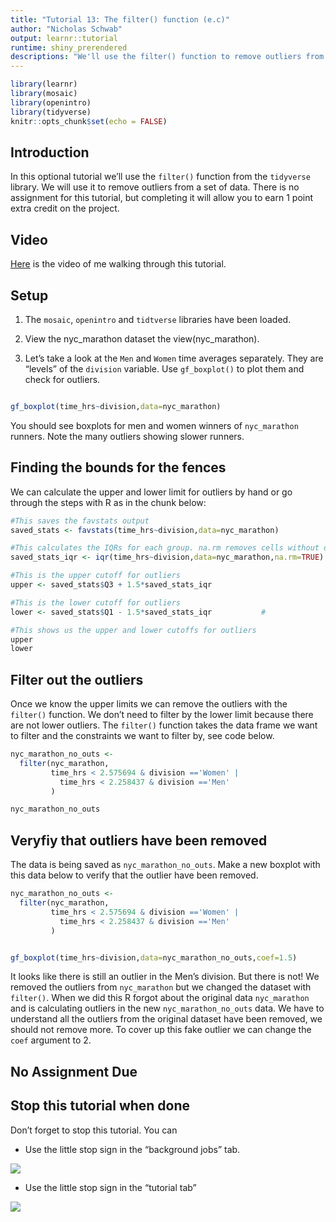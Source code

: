 ```yaml
---
title: "Tutorial 13: The filter() function (e.c)"
author: "Nicholas Schwab"
output: learnr::tutorial
runtime: shiny_prerendered
descriptions: "We'll use the filter() function to remove outliers from a dataset."
---
```


```r
library(learnr)
library(mosaic)
library(openintro)
library(tidyverse)
knitr::opts_chunk$set(echo = FALSE)
```


## Introduction

In this optional tutorial we'll use the `filter()` function from the `tidyverse` library. We will use it to remove outliers from a set of data. There is no assignment for this tutorial, but completing it will allow you to earn 1 point extra credit on the project.

## Video

[Here](https://youtu.be/B21p2tk-vaE) is the video of me walking through this tutorial. 

## Setup

1. The `mosaic`, `openintro` and `tidtverse` libraries have been loaded. 

2. View the nyc_marathon dataset the view(nyc_marathon).

3. Let's take a look at the `Men` and `Women` time averages separately. They are “levels” of the `division` variable. Use `gf_boxplot()` to plot them and check for outliers. 

```r

```

```r
gf_boxplot(time_hrs~division,data=nyc_marathon)
```

You should see boxplots for men and women winners of `nyc_marathon` runners. Note the many outliers showing slower runners.

## Finding the bounds for the fences

We can calculate the upper and lower limit for outliers by hand or go through the steps with R as in the chunk below:

```r
#This saves the favstats output
saved_stats <- favstats(time_hrs~division,data=nyc_marathon) 

#This calculates the IQRs for each group. na.rm removes cells without data.
saved_stats_iqr <- iqr(time_hrs~division,data=nyc_marathon,na.rm=TRUE) 	

#This is the upper cutoff for outliers
upper <- saved_stats$Q3 + 1.5*saved_stats_iqr 			

#This is the lower cutoff for outliers
lower <- saved_stats$Q1 - 1.5*saved_stats_iqr 			#

#This shows us the upper and lower cutoffs for outliers
upper 
lower
```

## Filter out the outliers

Once we know the upper limits we can remove the outliers with the `filter()` function. We don't need to filter by the lower limit because there are not lower outliers. The `filter()` function takes the data frame we want to filter and the constraints we want to filter by, see code below. 

```r
nyc_marathon_no_outs <- 
  filter(nyc_marathon, 
         time_hrs < 2.575694 & division =='Women' | 
           time_hrs < 2.258437 & division =='Men'
         )

nyc_marathon_no_outs
```
## Veryfiy that outliers have been removed

The data is being saved as `nyc_marathon_no_outs`. Make a new boxplot with this data below to verify that the outlier have been removed. 

```r
nyc_marathon_no_outs <- 
  filter(nyc_marathon, 
         time_hrs < 2.575694 & division =='Women' | 
           time_hrs < 2.258437 & division =='Men'
         )

```

```r

```



```r
gf_boxplot(time_hrs~division,data=nyc_marathon_no_outs,coef=1.5)
```

It looks like there is still an outlier in the Men's division. But there is not! We removed the outliers from `nyc_marathon` but we changed the dataset with `filter()`. When we did this R forgot about the original data `nyc_marathon` and is calculating outliers in the new `nyc_marathon_no_outs` data. We have to understand all the outliers from the original dataset have been removed, we should not remove more. To cover up this fake outlier we can change the `coef` argument to 2. 

## No Assignment Due

## Stop this tutorial when done

Don't forget to stop this tutorial. You can

-   Use the little stop sign in the "background jobs" tab.

![](images/background_jobs_stopsign.png)

-   Use the little stop sign in the "tutorial tab"

![](images/tutorial_stop_sign.png)


